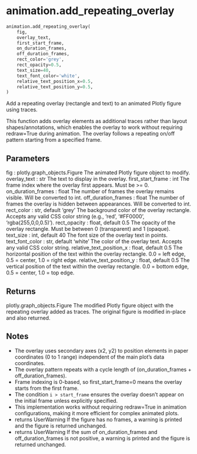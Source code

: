 # animation.add_repeating_overlay { #vidigi.animation.add_repeating_overlay }

```python
animation.add_repeating_overlay(
    fig,
    overlay_text,
    first_start_frame,
    on_duration_frames,
    off_duration_frames,
    rect_color='grey',
    rect_opacity=0.5,
    text_size=40,
    text_font_color='white',
    relative_text_position_x=0.5,
    relative_text_position_y=0.5,
)
```

 Add a repeating overlay (rectangle and text) to an animated Plotly figure using traces.

 This function adds overlay elements as additional traces rather than layout shapes/annotations,
 which enables the overlay to work without requiring redraw=True during animation. The overlay
 follows a repeating on/off pattern starting from a specified frame.

##  Parameters {.doc-section .doc-section--parameters}

 fig : plotly.graph_objects.Figure
     The animated Plotly figure object to modify.
 overlay_text : str
     The text to display in the overlay.
 first_start_frame : int
     The frame index where the overlay first appears. Must be >= 0.
 on_duration_frames : float
     The number of frames the overlay remains visible. Will be converted to int.
 off_duration_frames : float
     The number of frames the overlay is hidden between appearances. Will be converted to int.
 rect_color : str, default 'grey'
     The background color of the overlay rectangle. Accepts any valid CSS color string
     (e.g., 'red', '#FF0000', 'rgba(255,0,0,0.5)').
 rect_opacity : float, default 0.5
     The opacity of the overlay rectangle. Must be between 0 (transparent) and 1 (opaque).
 text_size : int, default 40
     The font size of the overlay text in points.
 text_font_color : str, default 'white'
     The color of the overlay text. Accepts any valid CSS color string.
 relative_text_position_x : float, default 0.5
     The horizontal position of the text within the overlay rectangle.
     0.0 = left edge, 0.5 = center, 1.0 = right edge.
 relative_text_position_y : float, default 0.5
     The vertical position of the text within the overlay rectangle.
     0.0 = bottom edge, 0.5 = center, 1.0 = top edge.

##  Returns {.doc-section .doc-section--returns}

 plotly.graph_objects.Figure
     The modified Plotly figure object with the repeating overlay added as traces.
     The original figure is modified in-place and also returned.

##  Notes {.doc-section .doc-section--notes}

 - The overlay uses secondary axes (x2, y2) to position elements in paper coordinates
   (0 to 1 range) independent of the main plot's data coordinates.
 - The overlay pattern repeats with a cycle length of (on_duration_frames + off_duration_frames).
 - Frame indexing is 0-based, so first_start_frame=0 means the overlay starts from the first frame.
 - The condition `i > start_frame` ensures the overlay doesn't appear on the initial frame
   unless explicitly specified.
 - This implementation works without requiring redraw=True in animation configurations,
   making it more efficient for complex animated plots.
- returns UserWarning
     If the figure has no frames, a warning is printed and the figure is returned unchanged.
 - returns UserWarning
     If the sum of on_duration_frames and off_duration_frames is not positive,
     a warning is printed and the figure is returned unchanged.